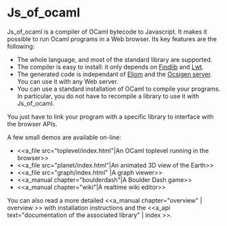 = Js_of_ocaml =

Js_of_ocaml is a compiler of OCaml bytecode to Javascript.  It makes it possible to run Ocaml programs in a Web browser.  Its key features are the following:
* The whole language, and most of the standard library are supported.
* The compiler is easy to install: it only depends on [[http://projects.camlcity.org/projects/findlib.html|Findlib]] and [[wiki(21):|Lwt]].
* The generated code is independant of [[wiki(15):|Eliom]] and the [[wiki(12):|Ocsigen server]]. You can use it with any Web server.
* You can use a standard installation of OCaml to compile your programs.  In particular, you do not have to recompile a library to use it with Js_of_ocaml.
You just have to link your program with a specific library to interface with the browser APIs.

A few small demos are available on-line:
* <<a_file src="toplevel/index.html"|An OCaml toplevel running in the browser>>
* <<a_file src="planet/index.html"|An animated 3D view of the Earth>>
* <<a_file src="graph/index.html" |A graph viewer>>
* <<a_manual chapter="boulderdash"|A Boulder Dash game>>
* <<a_manual chapter="wiki"|A realtime wiki editor>>

You can also read a more detailed <<a_manual chapter="overview" | overview >> with installation instructions and the <<a_api text="documentation of the associated library" | index >>.
